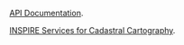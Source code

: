 [API Documentation](https://www.catastro.minhap.es/webinspire/documentos/inspire-ad-WFS.pdf).

[INSPIRE Services for Cadastral Cartography](https://www.catastro.minhap.es/webinspire/index.html).
